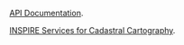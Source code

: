 [API Documentation](https://www.catastro.minhap.es/webinspire/documentos/inspire-ad-WFS.pdf).

[INSPIRE Services for Cadastral Cartography](https://www.catastro.minhap.es/webinspire/index.html).
